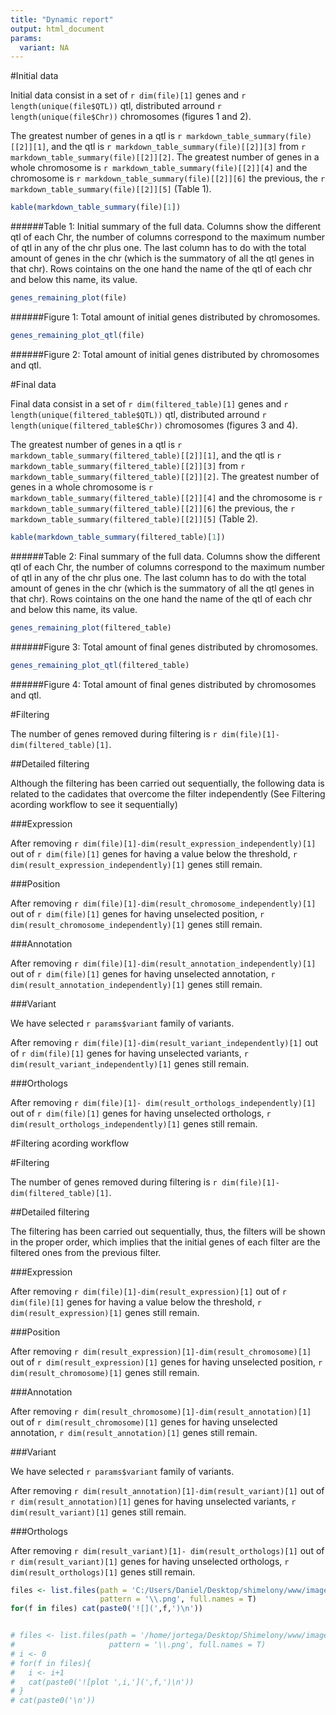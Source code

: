 ```yaml
---
title: "Dynamic report"
output: html_document
params:
  variant: NA
---
```


#Initial data

Initial data consist in a set of `r dim(file)[1]`  genes and `r length(unique(file$QTL))`
      qtl, distributed arround `r length(unique(file$Chr))` chromosomes (figures 1 and 2).

The greatest number of genes in a qtl is  `r markdown_table_summary(file)[[2]][1]`, and the qtl is
`r markdown_table_summary(file)[[2]][3]` from `r markdown_table_summary(file)[[2]][2]`. The greatest number of genes in a whole chromosome is `r markdown_table_summary(file)[[2]][4]` and the chromosome is `r markdown_table_summary(file)[[2]][6]` the previous, the `r markdown_table_summary(file)[[2]][5]` (Table 1).


      
```r
kable(markdown_table_summary(file)[1])

```

######Table 1: Initial summary of the full data. Columns show the different qtl of each Chr, the number of columns correspond to the maximum number of qtl in any of the chr plus one. The last column has to do with the total amount of genes in the chr (which is the summatory of all the qtl genes in that chr). Rows cointains on the one hand the name of the qtl of each chr and below this name, its value.

```r
genes_remaining_plot(file)
```

######Figure 1: Total amount of initial genes distributed by chromosomes.


```r
genes_remaining_plot_qtl(file)
```

######Figure 2: Total amount of initial genes distributed by chromosomes and qtl.



#Final data

Final data consist in a set of `r dim(filtered_table)[1]`  genes and `r length(unique(filtered_table$QTL))`
      qtl, distributed arround `r length(unique(filtered_table$Chr))` chromosomes (figures 3 and 4).
      
The greatest number of genes in a qtl is  `r markdown_table_summary(filtered_table)[[2]][1]`, and the qtl is
`r markdown_table_summary(filtered_table)[[2]][3]` from `r markdown_table_summary(filtered_table)[[2]][2]`. The greatest number of genes in a whole chromosome is `r markdown_table_summary(filtered_table)[[2]][4]` and the chromosome is `r markdown_table_summary(filtered_table)[[2]][6]` the previous, the `r markdown_table_summary(filtered_table)[[2]][5]` (Table 2).


      
```r
kable(markdown_table_summary(filtered_table)[1])

```

######Table 2: Final summary of the full data. Columns show the different qtl of each Chr, the number of columns correspond to the maximum number of qtl in any of the chr plus one. The last column has to do with the total amount of genes in the chr (which is the summatory of all the qtl genes in that chr). Rows cointains on the one hand the name of the qtl of each chr and below this name, its value.

```r
genes_remaining_plot(filtered_table)
```

######Figure 3: Total amount of final genes distributed by chromosomes.


```r
genes_remaining_plot_qtl(filtered_table)
```

######Figure 4: Total amount of final genes distributed by chromosomes and qtl.      


#Filtering

The number of genes removed during filtering is `r dim(file)[1]-dim(filtered_table)[1]`.

##Detailed filtering

Although the filtering has been carried out sequentially, the following data is related to the cadidates that overcome the filter independently (See Filtering acording workflow to see it sequentially)

###Expression

After removing `r dim(file)[1]-dim(result_expression_independently)[1]` out of `r dim(file)[1]` genes for having a value below the threshold, `r dim(result_expression_independently)[1]` genes still remain.


###Position

After removing `r dim(file)[1]-dim(result_chromosome_independently)[1]` out of `r dim(file)[1]` genes for having unselected position, `r dim(result_chromosome_independently)[1]` genes still remain.

###Annotation

After removing `r dim(file)[1]-dim(result_annotation_independently)[1]` out of `r dim(file)[1]` genes for having unselected annotation, `r dim(result_annotation_independently)[1]` genes still remain.

###Variant 

We have selected `r params$variant` family of variants.

After removing `r dim(file)[1]-dim(result_variant_independently)[1]` out of `r dim(file)[1]` genes for having unselected variants, `r dim(result_variant_independently)[1]` genes still remain.

###Orthologs 


After removing `r dim(file)[1]- dim(result_orthologs_independently)[1]` out of `r dim(file)[1]` genes for having unselected orthologs, `r dim(result_orthologs_independently)[1]` genes still remain.


#Filtering acording workflow

#Filtering

The number of genes removed during filtering is `r dim(file)[1]-dim(filtered_table)[1]`.

##Detailed filtering

The filtering has been carried out sequentially, thus, the filters will be shown in the proper order, which implies that the initial genes of each filter are the filtered ones from the previous filter.

###Expression

After removing `r dim(file)[1]-dim(result_expression)[1]` out of `r dim(file)[1]` genes for having a value below the threshold, `r dim(result_expression)[1]` genes still remain.


###Position

After removing `r dim(result_expression)[1]-dim(result_chromosome)[1]` out of `r dim(result_expression)[1]` genes for having unselected position, `r dim(result_chromosome)[1]` genes still remain.

###Annotation

After removing `r dim(result_chromosome)[1]-dim(result_annotation)[1]` out of `r dim(result_chromosome)[1]` genes for having unselected annotation, `r dim(result_annotation)[1]` genes still remain.

###Variant 

We have selected `r params$variant` family of variants.

After removing `r dim(result_annotation)[1]-dim(result_variant)[1]` out of `r dim(result_annotation)[1]` genes for having unselected variants, `r dim(result_variant)[1]` genes still remain.

###Orthologs 


After removing `r dim(result_variant)[1]- dim(result_orthologs)[1]` out of `r dim(result_variant)[1]` genes for having unselected orthologs, `r dim(result_orthologs)[1]` genes still remain.


```r
files <- list.files(path = 'C:/Users/Daniel/Desktop/shimelony/www/images/', 
                    pattern = '\\.png', full.names = T)
for(f in files) cat(paste0('![](',f,')\n'))


# files <- list.files(path = '/home/jortega/Desktop/Shimelony/www/images', 
#                     pattern = '\\.png', full.names = T)
# i <- 0
# for(f in files){
#   i <- i+1
#   cat(paste0('![plot ',i,'](',f,')\n'))
# }
# cat(paste0('\n'))


```

